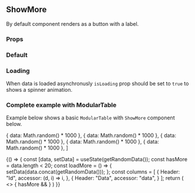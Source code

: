 

<Meta title="ShowMore" component={ShowMore} />

## ShowMore

By default component renders as a button with a label.

### Props

<ArgsTable of={ShowMore} />

### Default


<Canvas>
  <Story name="Default">
    <ShowMore label="Show more items" onClick={doNothing} />
  </Story>
</Canvas>

### Loading

When data is loaded asynchronusly `isLoading` prop should be set to `true` to shows a spinner animation.

<Canvas>
  <Story name="Loading">
    <ShowMore label="Show more items" isLoading onClick={doNothing} />
  </Story>
</Canvas>


### Complete example with ModularTable

Example below shows a basic `ModularTable` with `ShowMore` component below.

  { data: Math.random() * 1000 },
  { data: Math.random() * 1000 },
  { data: Math.random() * 1000 },
  { data: Math.random() * 1000 },
  { data: Math.random() * 1000 },
]

<Canvas>
  <Story name="Click event">
    {() => {
      const [data, setData] = useState(getRandomData());
      const hasMore = data.length < 20;
      const loadMore = () => {
        setData(data.concat(getRandomData()));
      };
      const columns = [
        {
          Header: "Id",
          accessor: (d, i) => i,
        },
        {
          Header: "Data",
          accessor: "data",
        }
      ];
      return (
        <>
          <ModularTable data={data} columns={columns} />
          { hasMore &&
            <ShowMore label="Load more" onClick={loadMore} />
          }
        </>
      )
    }}
  </Story>
</Canvas>
